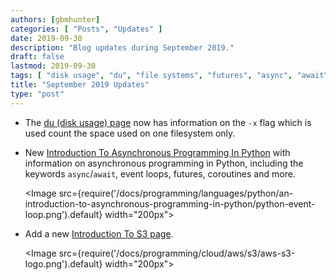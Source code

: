 ```yaml
---
authors: [gbmhunter]
categories: [ "Posts", "Updates" ]
date: 2019-09-30
description: "Blog updates during September 2019."
draft: false
lastmod: 2019-09-30
tags: [ "disk usage", "du", "file systems", "futures", "async", "await", "coroutines", "Python" ]
title: "September 2019 Updates"
type: "post"
---
```


* The [du (disk usage) page](/programming/operating-systems/linux/programs/du-disk-usage) now has information on the `-x` flag which is used count the space used on one filesystem only.

* New [Introduction To Asynchronous Programming In Python](/programming/languages/python/an-introduction-to-asynchronous-programming-in-python) with information on asynchronous programming in Python, including the keywords `async`/`await`, event loops, futures, coroutines and more.

    <Image src={require('/docs/programming/languages/python/an-introduction-to-asynchronous-programming-in-python/python-event-loop.png').default} width="200px"></Image>

* Add a new [Introduction To S3 page](/programming/cloud/aws/s3).

    <Image src={require('/docs/programming/cloud/aws/s3/aws-s3-logo.png').default} width="200px"></Image>